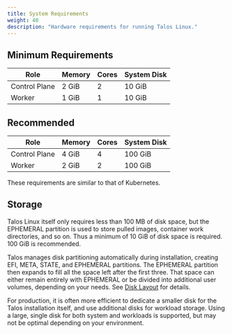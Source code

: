 ```yaml
---
title: System Requirements
weight: 40
description: "Hardware requirements for running Talos Linux."
---
```


## Minimum Requirements

<table>
  <thead>
    <tr>
      <th>Role</th>
      <th>Memory</th>
      <th>Cores</th>
      <th>System Disk</th>
    </tr>
  </thead>
  <tbody>
    <tr>
      <td>Control Plane</td>
      <td>2 GiB</td>
      <td>2</td>
      <td>10 GiB</td>
    </tr>
    <tr>
      <td>Worker</td>
      <td>1 GiB</td>
      <td>1</td>
      <td>10 GiB</td>
    </tr>
  </tbody>
</table>

## Recommended

<table>
  <thead>
    <tr>
      <th>Role</th>
      <th>Memory</th>
      <th>Cores</th>
      <th>System Disk</th>
    </tr>
  </thead>
  <tbody>
    <tr>
      <td>Control Plane</td>
      <td>4 GiB</td>
      <td>4</td>
      <td>100 GiB</td>
    </tr>
    <tr>
      <td>Worker</td>
      <td>2 GiB</td>
      <td>2</td>
      <td>100 GiB</td>
    </tr>
  </tbody>
</table>

These requirements are similar to that of Kubernetes.

## Storage

Talos Linux itself only requires less than 100 MB of disk space, but the EPHEMERAL partition is used to store pulled images, container work directories, and so on. Thus a minimum of 10 GiB of disk space is required. 100 GiB is recommended.

Talos manages disk partitioning automatically during installation, creating EFI, META, STATE, and EPHEMERAL partitions. The EPHEMERAL partition then expands to fill all the space left after the first three. That space can either remain entirely with EPHEMERAL or be divided into additional user volumes, depending on your needs. See [Disk Layout](../configure-your-talos-cluster/storage-and-disk-management/disk-management#disk-layout) for details.

For production, it is often more efficient to dedicate a smaller disk for the Talos installation itself, and use additional disks for workload storage. Using a large, single disk for both system and workloads is supported, but may not be optimal depending on your environment.
